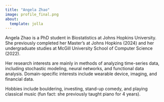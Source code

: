 ```yaml
---
title: "Angela Zhao"
image: profile_final.png
about:
  template: jolla
---
```


<!-- Angela Zhao is a PhD student in Biostatistics at Johns Hopkins University. She previously completed a ScM in Biostatistics at Johns Hopkins (2024) and a Joint Honours BS in Computer Science and Biology with a Minor in Maths from McGill University (2022).  -->

Angela Zhao is a PhD student in Biostatistics at Johns Hopkins University. She previously completed her Master's at Johns Hopkins (2024) and her undergraduate studies at McGill University School of Computer Science (2022).

Her research interests are mainly in methods of analyzing time-series data, including stochastic modeling, neural networks, and functional data analysis. Domain-specific interests include wearable device, imaging, and financial data. 

Hobbies include bouldering, investing, stand-up comedy, and playing classical music (fun fact: she previously taught piano for 4 years).


